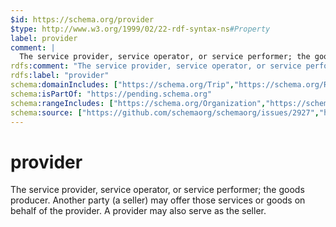 ```yaml
---
$id: https://schema.org/provider
$type: http://www.w3.org/1999/02/22-rdf-syntax-ns#Property
label: provider
comment: |
  The service provider, service operator, or service performer; the goods producer. Another party (a seller) may offer those services or goods on behalf of the provider. A provider may also serve as the seller.
rdfs:comment: "The service provider, service operator, or service performer; the goods producer. Another party (a seller) may offer those services or goods on behalf of the provider. A provider may also serve as the seller."
rdfs:label: "provider"
schema:domainIncludes: ["https://schema.org/Trip","https://schema.org/Reservation","https://schema.org/EducationalOccupationalProgram","https://schema.org/Invoice","https://schema.org/FinancialIncentive","https://schema.org/Service","https://schema.org/Action","https://schema.org/CreativeWork","https://schema.org/ParcelDelivery"]
schema:isPartOf: "https://pending.schema.org"
schema:rangeIncludes: ["https://schema.org/Organization","https://schema.org/Person"]
schema:source: ["https://github.com/schemaorg/schemaorg/issues/2927","https://github.com/schemaorg/schemaorg/issues/2289"]
---
```


# provider

The service provider, service operator, or service performer; the goods producer. Another party (a seller) may offer those services or goods on behalf of the provider. A provider may also serve as the seller.

